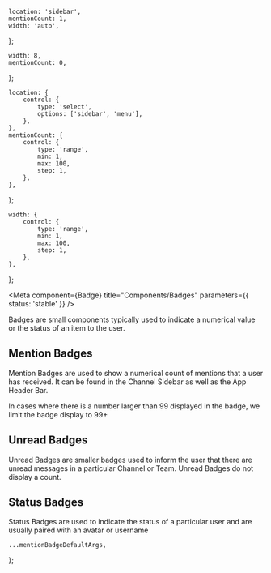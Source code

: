 


    location: 'sidebar',
    mentionCount: 1,
    width: 'auto',
};

    width: 8,
    mentionCount: 0,
};

    location: {
        control: {
            type: 'select',
            options: ['sidebar', 'menu'],
        },
    },
    mentionCount: {
        control: {
            type: 'range',
            min: 1,
            max: 100,
            step: 1,
        },
    },
};

    width: {
        control: {
            type: 'range',
            min: 1,
            max: 100,
            step: 1,
        },
    },
};

<Meta component={Badge} title="Components/Badges" parameters={{ status: 'stable' }} />

<Title>Badges</Title>

<Subtitle>
    Badges are small components typically used to indicate a numerical value or the status of an
    item to the user.
</Subtitle>

## Mention Badges

Mention Badges are used to show a numerical count of mentions that a user has received. It can be found in
the Channel Sidebar as well as the App Header Bar.

In cases where there is a number larger than 99 displayed in the badge, we limit the badge display to 99+

## Unread Badges

Unread Badges are smaller badges used to inform the user that there are unread messages in a particular
Channel or Team. Unread Badges do not display a count.

## Status Badges

Status Badges are used to indicate the status of a particular user and are usually paired with an avatar
or username

    ...mentionBadgeDefaultArgs,
};

<Canvas hidden>
    <Story
        name="Mention Badges"
        argTypes={mentionBadgeArgTypes}
        args={{
            ...mentionBadgeDefaultArgs,
        }}
    >
        {MentionTemplate.bind({})}
    </Story>
    <Story
        name="Unread Badges"
        argTypes={unreadBadgeArgTypes}
        args={{
            ...unreadBadgeDefaultArgs,
        }}
    >
        {UnreadTemplate.bind({})}
    </Story>
    <Story
        name="Status Badges"
        argTypes={mentionBadgeArgTypes}
        args={{
            ...canvasExampleArgs,
        }}
    >
        {MentionTemplate.bind({})}
    </Story>
</Canvas>

